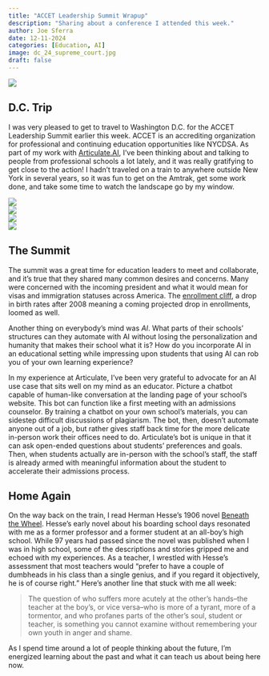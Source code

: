 ```yaml
---
title: "ACCET Leadership Summit Wrapup"
description: "Sharing about a conference I attended this week."
author: Joe Sferra
date: 12-11-2024
categories: [Education, AI]
image: dc_24_supreme_court.jpg
draft: false
---
```

![](/posts/2024-12-11-DC-Trip/dc_24_supreme_court.jpg)   

## D.C. Trip

I was very pleased to get to travel to Washington D.C. for the ACCET Leadership Summit earlier this week. ACCET is an accrediting organization for professional and continuing education opportunities like NYCDSA. As part of my work with [Articulate.AI](https://articulateai.com/), I’ve been thinking about and talking to people from professional schools a lot lately, and it was really gratifying to get close to the action! I hadn’t traveled on a train to anywhere outside New York in several years, so it was fun to get on the Amtrak, get some work done, and take some time to watch the landscape go by my window.

![](/posts/2024-12-11-DC-Trip/dc_24_window_selfie.jpg)      
![](/posts/2024-12-11-DC-Trip/dc_24_train_window.jpg)    
![](/posts/2024-12-11-DC-Trip/dc_24_supreme_court_selfie.jpg)  
![](/posts/2024-12-11-DC-Trip/IMG_0920.jpg)  

## The Summit

The summit was a great time for education leaders to meet and collaborate, and it's true that they shared many common desires and concerns. Many were concerned with the incoming president and what it would mean for visas and immigration statuses across America. The [enrollment cliff](https://www.axios.com/2024/07/03/education-enrollment-cliff-schools), a drop in birth rates after 2008 meaning a coming projected drop in enrollments, loomed as well.

Another thing on everybody's mind was *AI*. What parts of their schools' structures can they automate with AI without losing the personalization and humanity that makes their school what it is? How do you incorporate AI in an educational setting while impressing upon students that using AI can rob you of your own learning experience?

In my experience at Articulate, I've been very grateful to advocate for an AI use case that sits well on my mind as an educator. Picture a chatbot capable of human-like conversation at the landing page of your school's website. This bot can function like a first meeting with an admissions counselor. By training a chatbot on your own school's materials, you can sidestep difficult discussions of plagiarism. The bot, then, doesn't automate anyone out of a job, but rather gives staff back time for the more delicate in-person work their offices need to do. Articulate's bot is unique in that it can ask open-ended questions about students' preferences and goals. Then, when students actually are in-person with the school's staff, the staff is already armed with meaningful information about the student to accelerate their admissions process.

## Home Again

On the way back on the train, I read Herman Hesse's 1906 novel [Beneath the Wheel](https://www.amazon.com/Beneath-Wheel-Hermann-Hesse/dp/031242230X). Hesse's early novel about his boarding school days resonated with me as a former professor and a former student at an all-boy's high school. While 97 years had passed since the novel was published when I was in high school, some of the descriptions and stories gripped me and echoed with my experiences. As a teacher, I wrestled with Hesse's assessment that most teachers would "prefer to have a couple of dumbheads in his class than a single genius, and if you regard it objectively, he is of course right." Here's another line that stuck with me all week:

> The question of who suffers more acutely at the other's hands--the teacher at the boy's, or vice versa--who is more of a tyrant, more of a tormentor, and who profanes parts of the other's soul, student or teacher, is something you cannot examine without remembering your own youth in anger and shame.

As I spend time around a lot of people thinking about the future, I'm energized learning about the past and what it can teach us about being here now.
